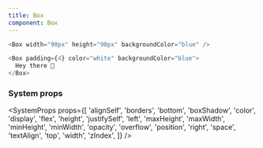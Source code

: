 ```yaml
---
title: Box
component: Box
---
```


```js live=true
<Box width="90px" height="90px" backgroundColor="blue" />
```

```js live=true
<Box padding={4} color="white" backgroundColor="blue">
  Hey there 👋
</Box>
```

### System props

<SystemProps
  props={[
    'alignSelf',
    'borders',
    'bottom',
    'boxShadow',
    'color',
    'display',
    'flex',
    'height',
    'justifySelf',
    'left',
    'maxHeight',
    'maxWidth',
    'minHeight',
    'minWidth',
    'opacity',
    'overflow',
    'position',
    'right',
    'space',
    'textAlign',
    'top',
    'width',
    'zIndex',
  ]}
/>
